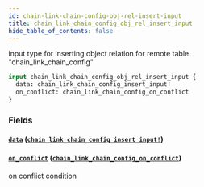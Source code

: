 ```yaml
---
id: chain-link-chain-config-obj-rel-insert-input
title: chain_link_chain_config_obj_rel_insert_input
hide_table_of_contents: false
---
```


input type for inserting object relation for remote table "chain_link_chain_config"

```graphql
input chain_link_chain_config_obj_rel_insert_input {
  data: chain_link_chain_config_insert_input!
  on_conflict: chain_link_chain_config_on_conflict
}
```

### Fields

#### [`data`](#) ([`chain_link_chain_config_insert_input!`](../inputs/chain-link-chain-config-insert-input))

#### [`on_conflict`](#) ([`chain_link_chain_config_on_conflict`](../inputs/chain-link-chain-config-on-conflict))

on conflict condition

